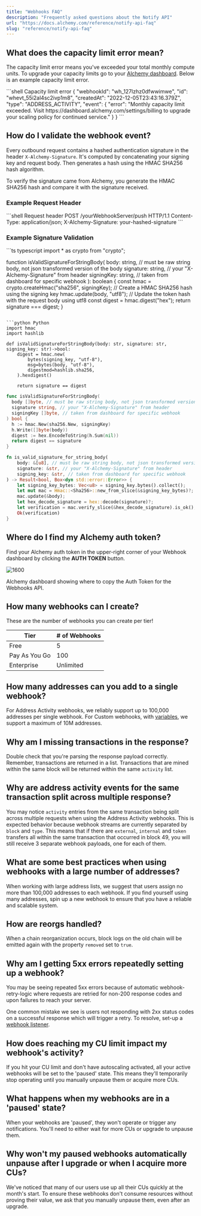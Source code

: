 ```yaml
---
title: "Webhooks FAQ"
description: "Frequently asked questions about the Notify API"
url: "https://docs.alchemy.com/reference/notify-api-faq"
slug: "reference/notify-api-faq"
---
```


## What does the capacity limit error mean?

The capacity limit error means you've exceeded your total monthly compute units. To upgrade your capacity limits go to your [Alchemy dashboard](https://dashboard.alchemyapi.io/settings/billing). Below is an example capacity limit error.

<CodeGroup>
  ```shell Capacity limit error
  {
    "webhookId": "wh_127lzhz0dfwwimwe",
    "id": "whevt_55i2al4sc2ivp1m8",
    "createdAt": "2022-12-05T23:43:16.379Z",
    "type": "ADDRESS_ACTIVITY",
    "event": {
      "error": "Monthly capacity limit exceeded. Visit https://dashboard.alchemy.com/settings/billing to upgrade your scaling policy for continued service."
    }
  }
  ```
</CodeGroup>

## How do I validate the webhook event?

Every outbound request contains a hashed authentication signature in the header `X-Alchemy-Signature`. It's computed by concatenating your signing key and request body. Then generates a hash using the HMAC SHA256 hash algorithm.

To verify the signature came from Alchemy, you generate the HMAC SHA256 hash and compare it with the signature received.

### Example Request Header

<CodeGroup>
  ```shell Request header
  POST /yourWebhookServer/push HTTP/1.1
  Content-Type: application/json;
  X-Alchemy-Signature: your-hashed-signature
  ```
</CodeGroup>

### Example Signature Validation

<CodeGroup>
  ```ts typescript
  import * as crypto from "crypto";

  function isValidSignatureForStringBody(
      body: string, // must be raw string body, not json transformed version of the body
      signature: string, // your "X-Alchemy-Signature" from header
      signingKey: string, // taken from dashboard for specific webhook
    ): boolean {
      const hmac = crypto.createHmac("sha256", signingKey); // Create a HMAC SHA256 hash using the signing key
      hmac.update(body, "utf8"); // Update the token hash with the request body using utf8
      const digest = hmac.digest("hex");
      return signature === digest;
  }
  ```

  ```python Python
  import hmac
  import hashlib

  def isValidSignatureForStringBody(body: str, signature: str, signing_key: str)->bool:
      digest = hmac.new(
          bytes(signing_key, "utf-8"),
          msg=bytes(body, "utf-8"),
          digestmod=hashlib.sha256,
      ).hexdigest()
      
      return signature == digest
  ```

  ```go Go
  func isValidSignatureForStringBody(
    body []byte, // must be raw string body, not json transformed version of the body
    signature string, // your "X-Alchemy-Signature" from header
    signingKey []byte, // taken from dashboard for specific webhook
  ) bool {
    h := hmac.New(sha256.New, signingKey)
    h.Write([]byte(body))
    digest := hex.EncodeToString(h.Sum(nil))
    return digest == signature
  }
  ```

  ```rust Rust
  fn is_valid_signature_for_string_body(
      body: &[u8], // must be raw string body, not json transformed version of the body
      signature: &str, // your "X-Alchemy-Signature" from header
      signing_key: &str, // taken from dashboard for specific webhook
  ) -> Result<bool, Box<dyn std::error::Error>> {
      let signing_key_bytes: Vec<u8> = signing_key.bytes().collect();
      let mut mac = Hmac::<Sha256>::new_from_slice(&signing_key_bytes)?;
      mac.update(&body);
      let hex_decode_signature = hex::decode(signature)?;
      let verification = mac.verify_slice(&hex_decode_signature).is_ok();
      Ok(verification)
  }
  ```
</CodeGroup>

## Where do I find my Alchemy auth token?

Find your Alchemy auth token in the upper-right corner of your Webhook dashboard by clicking the **AUTH TOKEN** button.

![1600](c2ec742ed4b29e539c263129d102da82e85078520952b1bcae0ef81e7848e1de-Untitled.jpg "notify_page_screenshot.png")

Alchemy dashboard showing where to copy the Auth Token for the Webhooks API.

## How many webhooks can I create?

These are the number of webhooks you can create per tier!

| Tier          | # of Webhooks |
| ------------- | ------------- |
| Free          | 5             |
| Pay As You Go | 100           |
| Enterprise    | Unlimited     |

## How many addresses can you add to a single webhook?

For Address Activity webhooks, we reliably support up to 100,000 addresses per single webhook. For Custom webhooks, with [variables](https://alchemyenterprisegroup.readme.io/reference/custom-webhook-variables), we support a maximum of 10M addresses.

## Why am I missing transactions in the response?

Double check that you're parsing the response payload correctly. Remember, transactions are returned in a list. Transactions that are mined within the same block will be returned within the same `activity` list.

## Why are address activity events for the same transaction split across multiple response?

You may notice `activity` entries from the same transaction being split across multiple requests when using the Address Activity webhooks. This is expected behavior because webhook streams are currently separated by `block` and `type`. This means that if there are `external`, `internal` and `token` transfers all within the same transaction that occurred in block 49, you will still receive 3 separate webhook payloads, one for each of them.

## What are some best practices when using webhooks with a large number of addresses?

When working with large address lists, we suggest that users assign no more than 100,000 addresses to each webhook. If you find yourself using many addresses, spin up a new webhook to ensure that you have a reliable and scalable system.

## How are reorgs handled?

When a chain reorganization occurs, block logs on the old chain will be emitted again with the property `removed` set to `true`.

## Why am I getting 5xx errors repeatedly setting up a webhook?

You may be seeing repeated 5xx errors because of automatic webhook-retry-logic where requests are retried for non-200 response codes and upon failures to reach your server.

One common mistake we see is users not responding with 2xx status codes on a successful response which will trigger a retry. To resolve, set-up a [webhook listener](/reference/notify-api-quickstart#create-webhook-listeners).

## How does reaching my CU limit impact my webhook's activity?

If you hit your CU limit and don't have autoscaling activated, all your active webhooks will be set to the 'paused' state. This means they'll temporarily stop operating until you manually unpause them or acquire more CUs.

## What happens when my webhooks are in a 'paused' state?

When your webhooks are 'paused', they won't operate or trigger any notifications. You'll need to either wait for more CUs or upgrade to unpause them.

## Why won't my paused webhooks automatically unpause after I upgrade or when I acquire more CUs?

We've noticed that many of our users use up all their CUs quickly at the month's start. To ensure these webhooks don't consume resources without proving their value, we ask that you manually unpause them, even after an upgrade.
